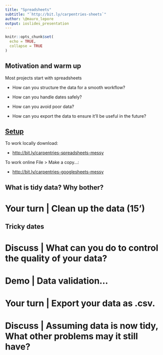 ```yaml
---
title: "Spreadsheets"
subtitle: "`http://bit.ly/carpentries-sheets`"
author: \@mauro_lepore
output: ioslides_presentation
---
```


```r
knitr::opts_chunk$set(
  echo = TRUE,
  collapse = TRUE
)
```

## Motivation and warm up

Most projects start with spreadsheets

* How can you structure the data for a smooth workflow?

* How can you handle dates safely?

* How can you avoid poor data?

* How can you export the data to ensure it'll be useful in the future?



## [Setup](https://datacarpentry.org/spreadsheet-ecology-lesson/setup/)

To work locally download: 

* <http://bit.ly/carpentries-spreadsheets-messy>

To work online File > Make a copy...: 

* <http://bit.ly/carpentries-googlesheets-messy>



## What is tidy data? Why bother?



# Your turn | Clean up the data (15')



## Tricky dates



# Discuss | What can you do to control the quality of your data?



# Demo | Data validation...



# Your turn | Export your data as .csv.



# Discuss | Assuming data is now tidy, What other problems may it still have?

